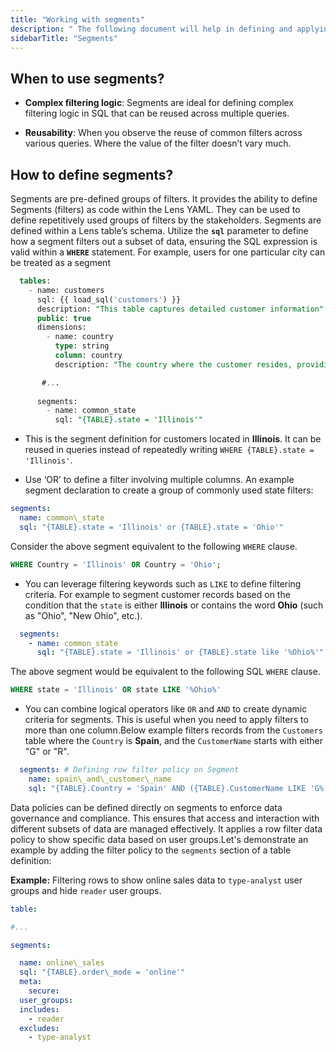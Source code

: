 ```yaml
---
title: "Working with segments"
description: " The following document will help in defining and applying segments in Lens that can be used during analysis. With segments, users can save time and make complex filtering logic reusable."
sidebarTitle: "Segments"
---
```


## When to use segments?

* **Complex filtering logic**: Segments are ideal for defining complex filtering logic in SQL that can be reused across multiple queries.

* **Reusability**: When you observe the reuse of common filters across various queries. Where the value of the filter doesn’t vary much.

## How to define segments?

Segments are pre-defined groups of filters. It provides the ability to define Segments (filters) as code within the Lens YAML. They can be used to define repetitively used groups of filters by the stakeholders. Segments are defined within a Lens table’s schema. Utilize the **`sql`** parameter to define how a segment filters out a subset of data, ensuring the SQL expression is valid within a **`WHERE`** statement. For example, users for one particular city can be treated as a segment

```sql
  tables:
    - name: customers
      sql: {{ load_sql('customers') }}
      description: "This table captures detailed customer information"
      public: true
      dimensions:   
        - name: country
          type: string
          column: country
          description: "The country where the customer resides, providing geographic segmentation and analysis opportunities."

       #...
       
      segments:
        - name: common_state
          sql: "{TABLE}.state = 'Illinois'"
```

* This is the segment definition for customers located in **Illinois**. It can be reused in queries instead of repeatedly writing `WHERE {TABLE}.state = 'Illinois'`.

* Use ‘OR’ to define a filter involving multiple columns. An example segment declaration to create a group of commonly used state filters:

```yaml
segments:
  name: common\_state
  sql: "{TABLE}.state = 'Illinois' or {TABLE}.state = 'Ohio'"
```

Consider the above segment equivalent to the following `WHERE` clause.

```sql
WHERE Country = 'Illinois' OR Country = 'Ohio';
```

* You can leverage filtering keywords such as `LIKE` to define filtering criteria. For example to segment customer records based on the condition that the `state` is either **Illinois** or contains the word **Ohio** (such as "Ohio", "New Ohio", etc.).

```yaml
  segments:
    - name: common_state
      sql: "{TABLE}.state = 'Illinois' or {TABLE}.state like '%Ohio%'"
```

The above segment would be equivalent to the following SQL `WHERE` clause.

```sql
WHERE state = 'Illinois' OR state LIKE '%Ohio%'
```

* You can combine logical operators like `OR` and `AND` to create dynamic criteria for segments. This is useful when you need to apply filters to more than one column.Below example filters records from the `Customers` table where the `Country` is **Spain**, and the `CustomerName` starts with either "G" or "R".

```yaml
  segments: # Defining row filter policy on Segment
    name: spain\_and\_customer\_name
    sql: "{TABLE}.Country = 'Spain' AND ({TABLE}.CustomerName LIKE 'G%' OR {TABLE}.CustomerName LIKE 'R%')"
```

Data policies can be defined directly on segments to enforce data governance and compliance. This ensures that access and interaction with different subsets of data are managed effectively. It applies a row filter data policy to show specific data based on user groups.Let's demonstrate an example by adding the filter policy to the `segments` section of a table definition:

**Example:** Filtering rows to show online sales data to `type-analyst` user groups and hide `reader` user groups.

```yaml
table:

#...

segments:

  name: online\_sales
  sql: "{TABLE}.order\_mode = 'online'"
  meta:
    secure:
  user_groups:
  includes:
    - reader
  excludes:
    - type-analyst
```